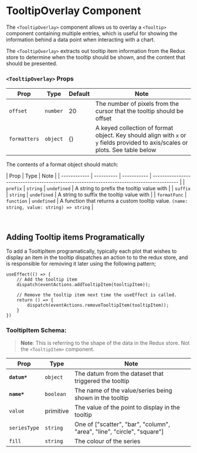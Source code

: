
# TooltipOverlay Component

The `<TooltipOverlay>` component allows us to overlay a <LinkTo kind="components-tooltip--default#tooltip-component">`<Tooltip>`</LinkTo> component containing multiple entries, which is useful for showing the information behind a data point when interacting with a chart.

The `<TooltipOverlay>` extracts out tooltip item information from the Redux store to determine when the tooltip should be shown, and the content that should be presented.

<Canvas>
    <Story id="components-tooltipoverlay--default" />
</Canvas>

### `<TooltipOverlay>` Props

| Prop         | Type     | Default | Note                                                                                                                           |
| ------------ | -------- | ------- | ------------------------------------------------------------------------------------------------------------------------------ |
| `offset`     | `number` | 20      | The number of pixels from the cursor that the tooltip should be offset                                                         |
| `formatters` | `object` | {}      | A keyed collection of format object. Key should align with `x` or `y` fields provided to axis/scales or plots. See table below |

The contents of a format object should match:

| Prop         | Type       | Note        |
| ------------ | ---------- | ----------- | ----------------------------------------------------------------------------------------- |
| `prefix`     | `string`   | `undefined` | A string to prefix the tooltip value with                                                 |
| `suffix`     | `string`   | `undefined` | A string to suffix the tooltip value with                                                 |
| `formatFunc` | `function` | `undefined` | A function that returns a custom tooltip value. `(name: string, value: string) => string` |

<br />

## Adding Tooltip items Programatically

To add a TooltipItem programatically, typically each plot that wishes to display an item in the tooltip dispatches an action to to the redux store, and is responsible for removing it later using the following pattern;

```
useEffect(() => {
    // Add the tooltip item
    dispatch(eventActions.addTooltipItem(tooltipItem));

    // Remove the tooltip item next time the useEffect is called.
    return () => {
        dispatch(eventActions.removeTooltipItem(tooltipItem));
    }
})
```

### TooltipItem Schema:

> **Note**: This is referring to the shape of the data in the Redux store. Not the `<TooltipItem>` component.

| Prop         | Type      | Note                                                                    |
| ------------ | --------- | ----------------------------------------------------------------------- |
| **`datum*`** | `object`  | The datum from the dataset that triggered the tooltip                   |
| **`name*`**  | `boolean` | The name of the value/series being shown in the tooltip                 |
| `value`      | primitive | The value of the point to display in the tooltip                        |
| `seriesType` | `string`  | One of ["scatter", "bar", "column", "area", "line", "circle", "square"] |
| `fill`       | `string`  | The colour of the series                                                |

<br />
